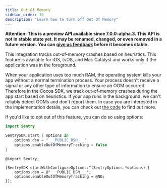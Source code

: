 ```yaml
---
title: Out Of Memory
sidebar_order: 10
description: "Learn how to turn off Out Of Memory"
---
```


**Attention: This is a preview API available since 7.0.0-alpha.3. This API is not in stable state yet. It may be renamed, changed, or even removed in a future version. You can [give us feedback](https://github.com/getsentry/sentry-cocoa/discussions/1016) before it becomes stable.**

This integration tracks out-of-memory crashes based on heuristics. This feature is available for iOS, tvOS, and Mac Catalyst and works only if the application was in the foreground.

When your application uses too much RAM, the operating system kills your app without a normal termination process. Your process doesn't receive a signal or any other type of information to ensure an OOM occurred. Therefore in the Cocoa SDK, we track out-of-memory crashes during the app start based on heuristics. If your app runs in the background, we can't reliably detect OOMs and don't report them. In case you are interested in the implementation details, you can check out [the code](https://github.com/getsentry/sentry-cocoa/blob/master/Sources/Sentry/SentryOutOfMemoryLogic.m) to find out more.

If you'd like to opt out of this feature, you can do so using options:

```swift {tabTitle:Swift}
import Sentry

SentrySDK.start { options in
    options.dsn = "___PUBLIC_DSN___"
    options.enableOutOfMemoryTracking = false
}
```

```objc {tabTitle:Objective-C}
@import Sentry;

[SentrySDK startWithConfigureOptions:^(SentryOptions *options) {
    options.dsn = @"___PUBLIC_DSN___";
    options.enableOutOfMemoryTracking = @NO;
}];

```
